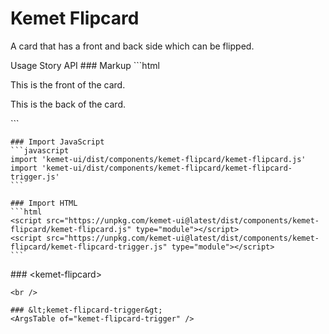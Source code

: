 
<Meta of={FlipcardStories} />

# Kemet Flipcard

A card that has a front and back side which can be flipped.

<kemet-tabs panel-effect="stacked" divider>
  <kemet-tab slot="tab">Usage</kemet-tab>
  <kemet-tab slot="tab">Story</kemet-tab>
  <kemet-tab slot="tab">API</kemet-tab>
  <kemet-tab-panel slot="panel">
    ### Markup
    ```html
    <kemet-flipcard>
      <div slot="front">
        <p>This is the front of the card.</p>
      </div>
      <div slot="back">
        <p>This is the back of the card.</p>
      </div>
    </kemet-flipcard>
    ```

    ### Import JavaScript
    ```javascript
    import 'kemet-ui/dist/components/kemet-flipcard/kemet-flipcard.js'
    import 'kemet-ui/dist/components/kemet-flipcard/kemet-flipcard-trigger.js'
    ```

    ### Import HTML
    ```html
    <script src="https://unpkg.com/kemet-ui@latest/dist/components/kemet-flipcard/kemet-flipcard.js" type="module"></script>
    <script src="https://unpkg.com/kemet-ui@latest/dist/components/kemet-flipcard/kemet-flipcard-trigger.js" type="module"></script>
    ```
  </kemet-tab-panel>
  <kemet-tab-panel slot="panel">
    <Canvas of={FlipcardStories.Standard}  />
    <ArgsTable story={PRIMARY_STORY} />
  </kemet-tab-panel>
  <kemet-tab-panel slot="panel">
    ### &lt;kemet-flipcard&gt;
    <ArgsTable of="kemet-flipcard" />

    <br />

    ### &lt;kemet-flipcard-trigger&gt;
    <ArgsTable of="kemet-flipcard-trigger" />
  </kemet-tab-panel>
</kemet-tabs>
